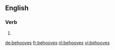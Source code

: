 
==English==

===Verb===
{{head|en}}

# {{en-third-person singular of|behoove}}

[[de:behooves]]
[[fr:behooves]]
[[nl:behooves]]
[[vi:behooves]]